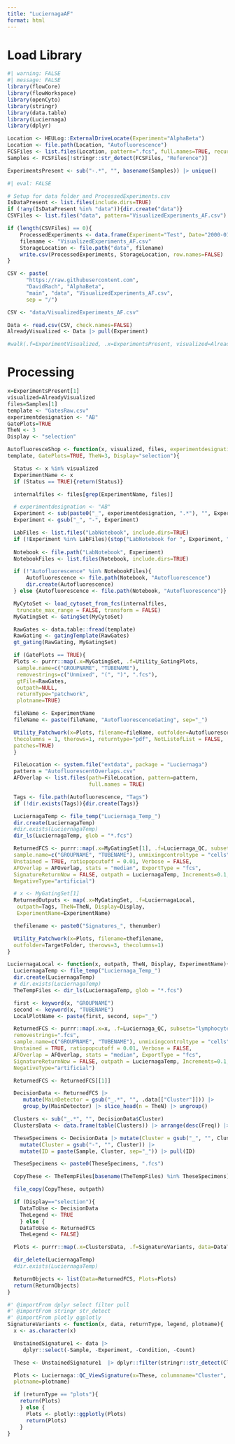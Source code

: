 ```yaml
---
title: "LuciernagaAF"
format: html
---
```


# Load Library

```r
#| warning: FALSE
#| message: FALSE
library(flowCore)
library(flowWorkspace)
library(openCyto)
library(stringr)
library(data.table)
library(Luciernaga)
library(dplyr)
```

```r
Location <- HEULog::ExternalDriveLocate(Experiment="AlphaBeta")
Location <- file.path(Location, "Autofluorescence")
FCSFiles <- list.files(Location, pattern=".fcs", full.names=TRUE, recursive=FALSE)
Samples <- FCSFiles[!stringr::str_detect(FCSFiles, "Reference")]
```

```r
ExperimentsPresent <- sub("-.*", "", basename(Samples)) |> unique()
```

```r
#| eval: FALSE

# Setup for data folder and ProcessedExperiments.csv
IsDataPresent <- list.files(include.dirs=TRUE)
if (!any(IsDataPresent %in% "data")){dir.create("data")}
CSVFiles <- list.files("data", pattern="VisualizedExperiments_AF.csv")

if (length(CSVFiles) == 0){
    ProcessedExperiments <- data.frame(Experiment="Test", Date="2000-01-01")
    filename <- "VisualizedExperiments_AF.csv"
    StorageLocation <- file.path("data", filename)
    write.csv(ProcessedExperiments, StorageLocation, row.names=FALSE)
}
```

```r
CSV <- paste(                                                
      "https://raw.githubusercontent.com",                  
      "DavidRach", "AlphaBeta",                   
      "main", "data", "VisualizedExperiments_AF.csv",                              
      sep = "/") 

CSV <- "data/VisualizedExperiments_AF.csv"

Data <- read.csv(CSV, check.names=FALSE)
AlreadyVisualized <- Data |> pull(Experiment)

#walk(.f=ExperimentVisualized, .x=ExperimentsPresent, visualized=AlreadyVisualized, files=Samples, conditions=c("Ctrl", "PPD", "SEB"), template="GatesUnmixed.csv", UnityY="Spark Blue 550-A", UnityX="Pacific Blue-A")


```

# Processing

```r
x=ExperimentsPresent[1]
visualized=AlreadyVisualized
files=Samples[1]
template <- "GatesRaw.csv"
experimentdesignation <- "AB"
GatePlots=TRUE
TheN <- 3
Display <- "selection"

AutofluoresceShop <- function(x, visualized, files, experimentdesignation="AB",
template, GatePlots=TRUE, TheN=3, Display="selection"){

  Status <- x %in% visualized
  ExperimentName <- x
  if (Status == TRUE){return(Status)}

  internalfiles <- files[grep(ExperimentName, files)]

  # experimentdesignation <- "AB"
  Experiment <- sub(paste0("_", experimentdesignation, ".*"), "", ExperimentName)
  Experiment <- gsub("_", "-", Experiment)

  LabFiles <- list.files("LabNotebook", include.dirs=TRUE)
  if (!Experiment %in% LabFiles)(stop("LabNotebook for ", Experiment, " is not present"))
  
  Notebook <- file.path("LabNotebook", Experiment)
  NotebookFiles <- list.files(Notebook, include.dirs=TRUE)

  if (!"Autofluorescence" %in% NotebookFiles){
      Autofluorescence <- file.path(Notebook, "Autofluorescence")
      dir.create(Autofluorescence)
  } else {Autofluorescence <- file.path(Notebook, "Autofluorescence")}

  MyCytoSet <- load_cytoset_from_fcs(internalfiles,
   truncate_max_range = FALSE, transform = FALSE)
  MyGatingSet <- GatingSet(MyCytoSet)

  RawGates <- data.table::fread(template)
  RawGating <- gatingTemplate(RawGates)
  gt_gating(RawGating, MyGatingSet)

  if (GatePlots == TRUE){
  Plots <- purrr::map(.x=MyGatingSet, .f=Utility_GatingPlots,
   sample.name=c("GROUPNAME", "TUBENAME"),
   removestrings=c("Unmixed", "(", ")", ".fcs"),
   gtFile=RawGates, 
   outpath=NULL,
   returnType="patchwork",
   plotname=TRUE)

  fileName <- ExperimentName
  fileName <- paste(fileName, "AutofluorescenceGating", sep="_")

  Utility_Patchwork(x=Plots, filename=fileName, outfolder=Autofluorescence,
  thecolumns = 1, therows=1, returntype="pdf", NotListofList = FALSE,
  patches=TRUE)
  }

  FileLocation <- system.file("extdata", package = "Luciernaga")
  pattern = "AutofluorescentOverlaps.csv"
  AFOverlap <- list.files(path=FileLocation, pattern=pattern,
                          full.names = TRUE)

  Tags <- file.path(Autofluorescence, "Tags")
  if (!dir.exists(Tags)){dir.create(Tags)}

  LuciernagaTemp <- file_temp("Luciernaga_Temp_")
  dir.create(LuciernagaTemp)
  #dir.exists(LuciernagaTemp)
  dir_ls(LuciernagaTemp, glob = "*.fcs")

  ReturnedFCS <- purrr::map(.x=MyGatingSet[1], .f=Luciernaga_QC, subsets="lymphocytes", removestrings=".fcs", 
  sample.name=c("GROUPNAME", "TUBENAME"), unmixingcontroltype = "cells",
  Unstained = TRUE, ratiopopcutoff = 0.01, Verbose = FALSE,
  AFOverlap = AFOverlap, stats = "median", ExportType = "fcs",
  SignatureReturnNow = FALSE, outpath = LuciernagaTemp, Increments=0.1, experiment=ExperimentName, condition="NA", minimalfcscutoff = 0.01, 
  NegativeType="artificial")

  # x <- MyGatingSet[1]
  ReturnedOutputs <- map(.x=MyGatingSet, .f=LuciernagaLocal,
   outpath=Tags, TheN=TheN, Display=Display,
   ExperimentName=ExperimentName)

  thefilename <- paste0("Signatures_", thenumber)

  Utility_Patchwork(x=Plots, filename=thefilename,
  outfolder=TargetFolder, therows=3, thecolumns=1)
}

LuciernagaLocal <- function(x, outpath, TheN, Display, ExperimentName){
  LuciernagaTemp <- file_temp("Luciernaga_Temp_")
  dir.create(LuciernagaTemp)
  # dir.exists(LuciernagaTemp)
  TheTempFiles <- dir_ls(LuciernagaTemp, glob = "*.fcs")

  first <- keyword(x, "GROUPNAME")
  second <- keyword(x, "TUBENAME")
  LocalPlotName <- paste(first, second, sep="_")

  ReturnedFCS <- purrr::map(.x=x, .f=Luciernaga_QC, subsets="lymphocytes",
  removestrings=".fcs", 
  sample.name=c("GROUPNAME", "TUBENAME"), unmixingcontroltype = "cells",
  Unstained = TRUE, ratiopopcutoff = 0.01, Verbose = FALSE,
  AFOverlap = AFOverlap, stats = "median", ExportType = "fcs",
  SignatureReturnNow = FALSE, outpath = LuciernagaTemp, Increments=0.1, experiment=ExperimentName, condition="NA", minimalfcscutoff = 0.001, 
  NegativeType="artificial")

  ReturnedFCS <- ReturnedFCS[[1]]

  DecisionData <- ReturnedFCS |>
     mutate(MainDetector = gsub("_.*", "", .data[["Cluster"]])) |>
     group_by(MainDetector) |> slice_head(n = TheN) |> ungroup()

  Clusters <- sub("_.*", "", DecisionData$Cluster)
  ClustersData <- data.frame(table(Clusters)) |> arrange(desc(Freq)) |> pull(Clusters)

  TheseSpecimens <- DecisionData |> mutate(Cluster = gsub("_", "", Cluster)) |>
    mutate(Cluster = gsub("-", "", Cluster)) |> 
    mutate(ID = paste(Sample, Cluster, sep="_")) |> pull(ID)

  TheseSpecimens <- paste0(TheseSpecimens, ".fcs")

  CopyThese <- TheTempFiles[basename(TheTempFiles) %in% TheseSpecimens]

  file_copy(CopyThese, outpath)

  if (Display=="selection"){
    DataToUse <- DecisionData
    TheLegend <- TRUE
    } else {
    DataToUse <- ReturnedFCS
    TheLegend <- FALSE}

  Plots <- purrr::map(.x=ClustersData, .f=SignatureVariants, data=DataToUse, returnType="plots", legend=TheLegend, plotname=LocalPlotName)

  dir_delete(LuciernagaTemp)
  #dir.exists(LuciernagaTemp)

  ReturnObjects <- list(Data=ReturnedFCS, Plots=Plots)
  return(ReturnObjects)
}

#' @importFrom dplyr select filter pull
#' @importFrom stringr str_detect
#' @importFrom plotly ggplotly
SignatureVariants <- function(x, data, returnType, legend, plotname){
  x <- as.character(x)

  UnstainedSignature1 <- data |>
     dplyr::select(-Sample, -Experiment, -Condition, -Count)

  These <- UnstainedSignature1  |> dplyr::filter(stringr::str_detect(Cluster, paste0("^", x))) |> dplyr::pull(Cluster) |> unique()

  Plots <- Luciernaga::QC_ViewSignature(x=These, columnname="Cluster", data=UnstainedSignature1, Normalize=TRUE,TheFormat="wider", legend=legend,
  plotname=plotname)

  if (returnType == "plots"){
    return(Plots)
    } else {
      Plots <- plotly::ggplotly(Plots)
      return(Plots)
    }
}
```


